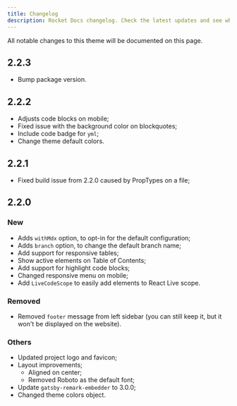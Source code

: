 ---
title: Changelog
description: Rocket Docs changelog. Check the latest updates and see what's new.
---

All notable changes to this theme will be documented on this page.

## 2.2.3

- Bump package version.

## 2.2.2

- Adjusts code blocks on mobile;
- Fixed issue with the background color on blockquotes;
- Include code badge for `yml`;
- Change theme default colors.

## 2.2.1

- Fixed build issue from 2.2.0 caused by PropTypes on a file;

## 2.2.0

### New

- Adds `withMdx` option, to opt-in for the default configuration;
- Adds `branch` option, to change the default branch name;
- Add support for responsive tables;
- Show active elements on Table of Contents;
- Add support for highlight code blocks;
- Changed responsive menu on mobile;
- Add `LiveCodeScope` to easily add elements to React Live scope.

### Removed

- Removed `footer` message from left sidebar (you can still keep it, but it
  won't be displayed on the website).

### Others

- Updated project logo and favicon;
- Layout improvements;
  - Aligned on center;
  - Removed Roboto as the default font;
- Update `gatsby-remark-embedder` to 3.0.0;
- Changed theme colors object.
